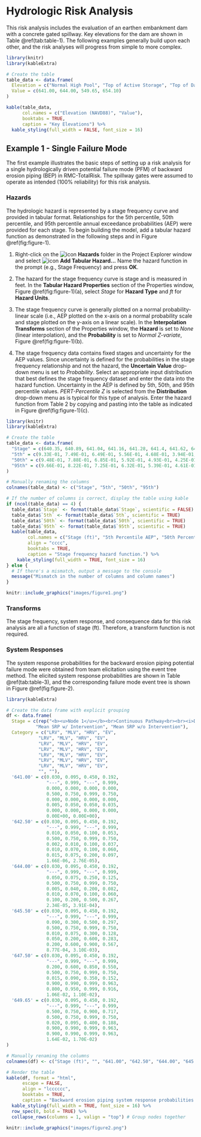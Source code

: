 # Hydrologic Risk Analysis

This risk analysis includes the evaluation of an earthen embankment dam with a concrete gated spillway. Key elevations for the dam are shown in Table \@ref(tab:table-1). The following examples generally build upon each other, and the risk analyses will progress from simple to more complex.

```r
library(knitr)
library(kableExtra)

# Create the table
table_data <- data.frame(
  Elevation = c("Normal High Pool", "Top of Active Storage", "Top of Dam", "Probable Maximum Flood"),
  Value = c(641.00, 644.00, 549.65, 654.10)
)

kable(table_data, 
      col.names = c("Elevation (NAVD88)", "Value"), 
      booktabs = TRUE, 
      caption = "Key Elevations") %>%
  kable_styling(full_width = FALSE, font_size = 16)
```

## Example 1 - Single Failure Mode

The first example illustrates the basic steps of setting up a risk analysis for a single hydrologically driven potential failure mode (PFM) of backward erosion piping (BEP) in RMC-TotalRisk. The spillway gates were assumed to operate as intended (100% reliability) for this risk analysis.

### Hazards

The hydrologic hazard is represented by a stage frequency curve and provided in tabular format. Relationships for the 5th percentile, 50th percentile, and 95th percentile annual exceedance probabilities (AEP) were provided for each stage. To begin building the model, add a tabular hazard function as demonstrated in the following steps and in Figure \@ref(fig:figure-1).

1. Right-click on the ![icon](images/icon-folder.png) **Hazards** folder in the Project Explorer window and select ![icon](images/icon-add_tabular_hazard.png) **Add Tabular Hazard...** Name the hazard function in the prompt (e.g., Stage Frequency) and press **OK**.

2. The hazard for the stage frequency curve is stage and is measured in feet. In the **Tabular Hazard Properties** section of the Properties window, Figure \@ref(fig:figure-1)(a), select *Stage* for **Hazard Type** and *ft* for **Hazard Units**. 

3. The stage frequency curve is generally plotted on a normal probability-linear scale (i.e., AEP plotted on the x-axis on a normal probability scale and stage plotted on the y-axis on a linear scale). In the **Interpolation Transforms** section of the Properties window, the **Hazard** is set to *None* (linear interpolation), and the **Probability** is set to *Normal Z-variate*, Figure \@ref(fig:figure-1)(b).

4. The stage frequency data contains fixed stages and uncertainty for the AEP values. Since uncertainty is defined for the probabilities in the stage frequency relationship and not the hazard, the **Uncertain Value** drop-down menu is set to *Probability*. Select an appropriate input distribution that best defines the stage frequency dataset and enter the data into the hazard function. Uncertainty in the AEP is defined by 5th, 50th, and 95th percentile values. *PERT-Percentile Z* is selected from the **Distribution** drop-down menu as is typical for this type of analysis.  Enter the hazard function from Table 2 by copying and pasting into the table as indicated in Figure \@ref(fig:figure-1)(c).

```r
library(knitr)
library(kableExtra)

# Create the table
table_data <- data.frame(
  "Stage" = c(640.35, 640.89, 641.04, 641.16, 641.28, 641.4, 641.62, 641.86, 642.77, 642.93, 643.12, 643.3, 643.44, 643.58, 643.72, 643.86, 644, 644.14, 644.16, 644.26, 644.51, 644.53, 644.56, 644.58, 644.71, 644.78, 644.87, 644.95, 645.04, 645.13, 645.29, 645.87, 646.64, 648.14, 650.65, 650.93, 652.01, 652.37, 652.77, 653.14, 653.78, 653.87, 653.96, 654.05, 654.1),
  "5th" = c(9.33E-01, 7.49E-01, 6.49E-01, 5.56E-01, 4.68E-01, 3.94E-01, 2.73E-01, 1.92E-01, 9.32E-02, 8.43E-02, 7.50E-02, 6.49E-02, 5.55E-02, 4.59E-02, 3.60E-02, 2.70E-02, 1.75E-02, 8.28E-03, 6.99E-03, 2.56E-03, 1.04E-03, 9.48E-04, 7.93E-04, 6.99E-04, 1.63E-04, 1.00E-04, 8.68E-05, 7.52E-05, 6.21E-05, 5.00E-05, 4.58E-05, 3.32E-05, 2.52E-05, 1.60E-05, 7.33E-06, 6.54E-06, 3.48E-06, 2.71E-06, 2.01E-06, 1.33E-06, 6.00E-07, 5.39E-07, 4.81E-07, 4.24E-07, 3.95E-07),
  "50th" = c(9.48E-01, 7.88E-01, 6.85E-01, 5.92E-01, 4.93E-01, 4.25E-01, 3.12E-01, 2.20E-01, 1.20E-01, 1.08E-01, 9.60E-02, 8.52E-02, 7.53E-02, 6.45E-02, 5.37E-02, 4.17E-02, 2.79E-02, 1.43E-02, 1.24E-02, 6.18E-03, 3.00E-03, 2.75E-03, 2.40E-03, 2.19E-03, 6.92E-04, 6.41E-04, 5.77E-04, 5.20E-04, 4.58E-04, 4.00E-04, 3.75E-04, 2.99E-04, 2.52E-04, 1.83E-04, 1.13E-04, 1.07E-04, 7.37E-05, 6.31E-05, 5.16E-05, 4.03E-05, 2.49E-05, 2.31E-05, 2.14E-05, 1.98E-05, 1.90E-05),
  "95th" = c(9.66E-01, 8.22E-01, 7.25E-01, 6.32E-01, 5.39E-01, 4.61E-01, 3.49E-01, 2.68E-01, 1.45E-01, 1.33E-01, 1.19E-01, 1.06E-01, 9.66E-02, 8.49E-02, 7.32E-02, 5.74E-02, 4.00E-02, 2.34E-02, 2.11E-02, 1.40E-02, 6.23E-03, 5.78E-03, 5.18E-03, 4.72E-03, 2.45E-03, 1.98E-03, 1.91E-03, 1.84E-03, 1.76E-03, 1.68E-03, 1.59E-03, 1.23E-03, 9.50E-04, 7.68E-04, 5.39E-04, 5.17E-04, 3.92E-04, 3.49E-04, 3.07E-04, 2.56E-04, 1.78E-04, 1.67E-04, 1.58E-04, 1.48E-04, 1.43E-04)
)

# Manually renaming the columns
colnames(table_data) <- c("Stage", "5th", "50th", "95th")

# If the number of columns is correct, display the table using kable
if (ncol(table_data) == 4) {
  table_data$`Stage` <- format(table_data$`Stage`, scientific = FALSE)
  table_data$`5th` <- format(table_data$`5th`, scientific = TRUE)
  table_data$`50th` <- format(table_data$`50th`, scientific = TRUE)
  table_data$`95th` <- format(table_data$`95th`, scientific = TRUE)
  kable(table_data, 
        col.names = c("Stage (ft)", "5th Percentile AEP", "50th Percentile AEP", "95th Percentile AEP"),
        align = "cccc",
        booktabs = TRUE, 
        caption = "Stage frequency hazard function.") %>%
    kable_styling(full_width = TRUE, font_size = 16)
} else {
  # If there's a mismatch, output a message to the console
  message("Mismatch in the number of columns and column names")
}
```

```r
knitr::include_graphics("images/figure1.png")
```

### Transforms

The stage frequency, system response, and consequence data for this risk analysis are all a function of stage (ft). Therefore, a transform function is not required.

### System Responses

The system response probabilities for the backward erosion piping potential failure mode were obtained from team elicitation using the event tree method. The elicited system response probabilities are shown in Table \@ref(tab:table-3), and the corresponding failure mode event tree is shown in Figure \@ref(fig:figure-2).

```r
library(kableExtra)

# Create the data frame with explicit grouping
df <- data.frame(
  Stage = c(rep("<b><u>Node 1</u></b><br>Continuous Pathway<br><br><i>Distribution: Triangular</i>", 4), rep("<b><u>Node 2</u></b><br>Unfiltered Exit Downstream<br><br><i>Distribution: Deterministic</i>", 4), rep("<b><u>Node 3</u></b><br>Initiation<br><br><i>Distribution: Triangular</i>", 4), rep("<b><u>Node 4</u></b><br>Progression (Mechanical)<br><br><i>Distribution: Triangular</i>", 4), rep("<b><u>Node 5</u></b><br>Progression (Hydraulic)<br><br><i>Distribution: Triangular</i>", 4), rep("<b><u>Node 6</u></b><br>Unsuccessful Intervention<br><br><i>Distribution: Triangular</i>", 4), rep("<b><u>Node 7</u></b><br>Breach<br><br><i>Distribution: Triangular</i>", 4),
           "Mean SRP w/ Intervention", "Mean SRP w/o Intervention"),
  Category = c("LRV", "MLV", "HRV", "EV",
            "LRV", "MLV", "HRV", "EV",
            "LRV", "MLV", "HRV", "EV",
            "LRV", "MLV", "HRV", "EV",
            "LRV", "MLV", "HRV", "EV",
            "LRV", "MLV", "HRV", "EV",
            "LRV", "MLV", "HRV", "EV",
            "", ""),
  '641.00' = c(0.030, 0.095, 0.450, 0.192,
               "---", 0.999, "---", 0.999,
               0.000, 0.000, 0.000, 0.000,
               0.500, 0.750, 0.999, 0.750,
               0.000, 0.000, 0.000, 0.000,
               0.005, 0.050, 0.050, 0.035,
               0.000, 0.000, 0.000, 0.000,
               0.00E+00, 0.00E+00),
  '642.50' = c(0.030, 0.095, 0.450, 0.192,
               "---", 0.999, "---", 0.999,
               0.010, 0.050, 0.100, 0.053,
               0.500, 0.750, 0.999, 0.750,
               0.002, 0.010, 0.100, 0.037,
               0.010, 0.070, 0.100, 0.060,
               0.015, 0.075, 0.200, 0.097,
               1.66E-06, 2.76E-05),
  '644.00' = c(0.030, 0.095, 0.450, 0.192,
               "---", 0.999, "---", 0.999,
               0.050, 0.075, 0.250, 0.125,
               0.500, 0.750, 0.999, 0.750,
               0.005, 0.040, 0.200, 0.082,
               0.010, 0.070, 0.100, 0.060,
               0.100, 0.200, 0.500, 0.267,
               2.34E-05, 3.91E-04),
  '645.50' = c(0.030, 0.095, 0.450, 0.192,
               "---", 0.999, "---", 0.999,
               0.090, 0.300, 0.500, 0.297,
               0.500, 0.750, 0.999, 0.750,
               0.010, 0.075, 0.300, 0.128,
               0.050, 0.200, 0.600, 0.283,
               0.200, 0.600, 0.900, 0.567,
               8.77E-04, 3.10E-03),
  '647.50' = c(0.030, 0.095, 0.450, 0.192,
               "---", 0.999, "---", 0.999,
               0.200, 0.600, 0.850, 0.550,
               0.500, 0.750, 0.999, 0.750,
               0.015, 0.090, 0.350, 0.152,
               0.900, 0.990, 0.999, 0.963,
               0.800, 0.950, 0.999, 0.916,
               1.06E-02, 1.10E-02),
  '649.65' = c(0.030, 0.095, 0.450, 0.192,
               "---", 0.999, "---", 0.999,
               0.500, 0.750, 0.900, 0.717,
               0.500, 0.750, 0.999, 0.750,
               0.020, 0.095, 0.400, 0.188,
               0.900, 0.990, 0.999, 0.963,
               0.900, 0.990, 0.999, 0.963,
               1.64E-02, 1.70E-02)
)

# Manually renaming the columns
colnames(df) <- c("Stage (ft)", "", "641.00", "642.50", "644.00", "645.50", "647.50", "649.65")

# Render the table
kable(df, format = "html",
      escape = FALSE,
      align = "lcccccc",
      booktabs = TRUE, 
      caption = "Backward erosion piping system response probabilities.") %>%
  kable_styling(full_width = TRUE, font_size = 16) %>%
  row_spec(0, bold = TRUE) %>%
  collapse_rows(columns = 1, valign = "top") # Group nodes together
```

```r
knitr::include_graphics("images/figure2.png")
```

